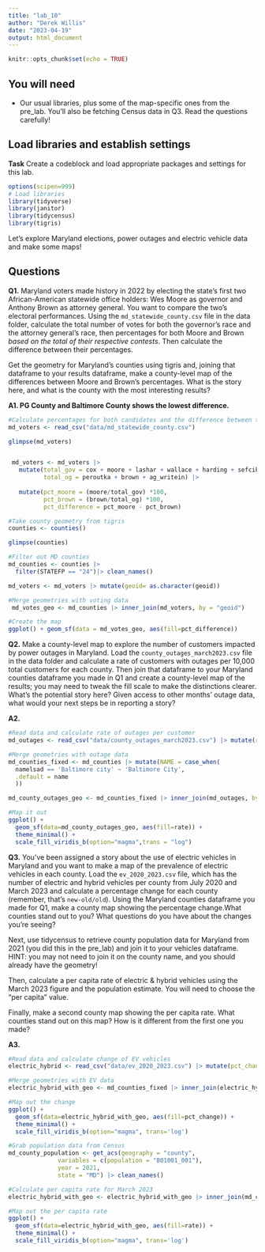 ```yaml
---
title: "lab_10"
author: "Derek Willis"
date: "2023-04-19"
output: html_document
---
```


```r
knitr::opts_chunk$set(echo = TRUE)
```

## You will need

-   Our usual libraries, plus some of the map-specific ones from the pre_lab. You'll also be fetching Census data in Q3. Read the questions carefully!

## Load libraries and establish settings

**Task** Create a codeblock and load appropriate packages and settings for this lab.

```r
options(scipen=999)
# Load libraries
library(tidyverse)
library(janitor)
library(tidycensus)
library(tigris)
```

Let's explore Maryland elections, power outages and electric vehicle data and make some maps!

## Questions

**Q1.** Maryland voters made history in 2022 by electing the state's first two African-American statewide office holders: Wes Moore as governor and Anthony Brown as attorney general. You want to compare the two's electoral performances. Using the `md_statewide_county.csv` file in the data folder, calculate the total number of votes for both the governor's race and the attorney general's race, then percentages for both Moore and Brown *based on the total of their respective contests*. Then calculate the difference between their percentages.

Get the geometry for Maryland's counties using tigris and, joining that dataframe to your results dataframe, make a county-level map of the differences between Moore and Brown's percentages. What is the story here, and what is the county with the most interesting results?

**A1. PG County and Baltimore County shows the lowest difference.**

```r
#Calculate percentages for both candidates and the difference between them per county
md_voters <- read_csv("data/md_statewide_county.csv") 

glimpse(md_voters)


 md_voters <- md_voters |>
   mutate(total_gov = cox + moore + lashar + wallace + harding + sefcik + gov_writein, 
          total_og = peroutka + brown + ag_writein) |> 
   
   mutate(pct_moore = (moore/total_gov) *100, 
          pct_brown = (brown/total_og) *100, 
          pct_difference = pct_moore - pct_brown) 

```

```r
#Take county geometry from tigris
counties <- counties()

glimpse(counties)

#Filter out MD counties
md_counties <- counties |>
  filter(STATEFP == "24")|> clean_names()

md_voters <- md_voters |> mutate(geoid= as.character(geoid))
```

```r
#Merge geometries with voting data
 md_votes_geo <- md_counties |> inner_join(md_voters, by = "geoid")
```

```r
#Create the map
ggplot() + geom_sf(data = md_votes_geo, aes(fill=pct_difference))
```

**Q2.** Make a county-level map to explore the number of customers impacted by power outages in Maryland. Load the `county_outages_march2023.csv` file in the data folder and calculate a rate of customers with outages per 10,000 total customers for each county. Then join that dataframe to your Maryland counties dataframe you made in Q1 and create a county-level map of the results; you may need to tweak the fill scale to make the distinctions clearer. What's the potential story here? Given access to other months' outage data, what would your next steps be in reporting a story?

**A2.**

```r
#Read data and calculate rate of outages per customer
md_outages <- read_csv("data/county_outages_march2023.csv") |> mutate(rate = outage_customers/total_customers*10000)

```

```r
#Merge geometries with outage data
md_counties_fixed <- md_counties |> mutate(NAME = case_when(
  namelsad == 'Baltimore city' ~ 'Baltimore City',
  .default = name
  ))

md_county_outages_geo <- md_counties_fixed |> inner_join(md_outages, by=c('NAME'='county'))

```

```r
#Map it out
ggplot() +
  geom_sf(data=md_county_outages_geo, aes(fill=rate)) +
  theme_minimal() +
  scale_fill_viridis_b(option="magma",trans = "log")

```

**Q3.** You've been assigned a story about the use of electric vehicles in Maryland and you want to make a map of the prevalence of electric vehicles in each county. Load the `ev_2020_2023.csv` file, which has the number of electric and hybrid vehicles per county from July 2020 and March 2023 and calculate a percentage change for each county (remember, that's `new-old/old`). Using the Maryland counties dataframe you made for Q1, make a county map showing the percentage change.What counties stand out to you? What questions do you have about the changes you're seeing?

Next, use tidycensus to retrieve county population data for Maryland from 2021 (you did this in the pre_lab) and join it to your vehicles dataframe. HINT: you may not need to join it on the county name, and you should already have the geometry!

Then, calculate a per capita rate of electric & hybrid vehicles using the March 2023 figure and the population estimate. You will need to choose the "per capita" value.

Finally, make a second county map showing the per capita rate. What counties stand out on this map? How is it different from the first one you made?

**A3.**

```r
#Read data and calculate change of EV vehicles
electric_hybrid <- read_csv("data/ev_2020_2023.csv") |> mutate(pct_change = (march_2023-july_2020)/july_2020 *100)

```

```r
#Merge geometries with EV data
electric_hybrid_with_geo <- md_counties_fixed |> inner_join(electric_hybrid, by=c('NAME'='county'))|> clean_names()
```

```r
#Map out the change
ggplot() +
  geom_sf(data=electric_hybrid_with_geo, aes(fill=pct_change)) +
  theme_minimal() +
  scale_fill_viridis_b(option="magma", trans='log')
```

```r
#Grab population data from Census
md_county_population <- get_acs(geography = "county",
              variables = c(population = "B01001_001"),
              year = 2021,
              state = "MD") |> clean_names()
```

```r
#Calculate per capita rate for March 2023
electric_hybrid_with_geo <- electric_hybrid_with_geo |> inner_join(md_county_population, by=('geoid')) |> mutate(rate = march_2023/estimate*10000)
```

```r
#Map out the per capita rate
ggplot() +
  geom_sf(data=electric_hybrid_with_geo, aes(fill=rate)) +
  theme_minimal() +
  scale_fill_viridis_b(option="magma", trans='log')
```
